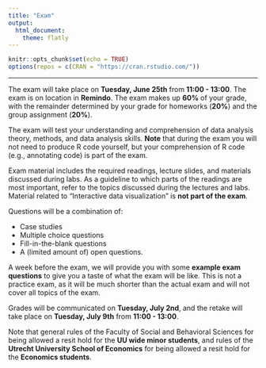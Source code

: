 ```yaml
---
title: "Exam"
output: 
  html_document:
    theme: flatly
---
```


```r
knitr::opts_chunk$set(echo = TRUE)
options(repos = c(CRAN = "https://cran.rstudio.com/"))
```

---
The exam will take place on **Tuesday, June 25th** from **11:00 - 13:00**. The exam is on location in **Remindo**. The exam makes up **60%** of your grade, with the remainder determined by your grade for homeworks (**20%**) and the group assignment (**20%**).

The exam will test your understanding and comprehension of data analysis theory, methods, and data analysis skills. **Note** that during the exam you will not need to produce R code yourself, but your comprehension of R code (e.g., annotating code) is part of the exam.

Exam material includes the required readings, lecture slides, and materials discussed during labs. As a guideline to which parts of the readings are most important, refer to the topics discussed during the lectures and labs. Material related to “Interactive data visualization” is **not part of the exam**.

Questions will be a combination of:

- Case studies
- Multiple choice questions
- Fill-in-the-blank questions
- A (limited amount of) open questions.

A week before the exam, we will provide you with some **example exam questions** to give you a taste of what the exam will be like. This is not a practice exam, as it will be much shorter than the actual exam and will not cover all topics of the exam.

Grades will be communicated on **Tuesday, July 2nd**, and the retake will take place on **Tuesday, July 9th** from **11:00 - 13:00**. 

Note that general rules of the Faculty of Social and Behavioral Sciences for being allowed a resit hold for the **UU wide minor students**, and rules of the **Utrecht University School of Economics** for being allowed a resit hold for the **Economics students**.
